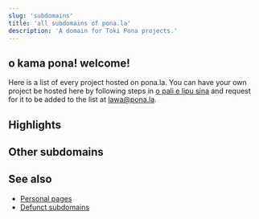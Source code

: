 ```yaml
---
slug: 'subdomains'
title: 'all subdomains of pona.la'
description: 'A domain for Toki Pona projects.'
---
```



## o kama pona! welcome!
Here is a list of every project hosted on pona.la. You can have your own project be hosted here by following steps in [o pali e lipu sina](/request) and request for it to be added to the list at [lawa@pona.la](mailto:lawa@pona.la).

## Highlights
<List>
    <Card url="https://suno.pona.la" />
    <Card url="https://sona.pona.la" />
    <Card url="https://utala.pona.la" />
    <Card url="https://ma.pona.la" />
    <Card url="https://lipu-sona.pona.la" />
    <Card url="https://seka.pona.la" />
    <Card url="https://nimi.pona.la" />
    <Card url="https://lipu.pona.la" />
    <Card url="https://sin-kulupu.pona.la" />
</List>

## Other subdomains
<List>
    <Card url="https://sitelen.pona.la" />
    <Card url="https://nasi.pona.la" />
    <Card url="https://mutenpo.pona.la" />
    <Card url="https://sike.pona.la" />
    <Card url="https://sona-suli.pona.la" />
</List>

## See also

* [Personal pages](personal)
* [Defunct subdomains](defunct)
